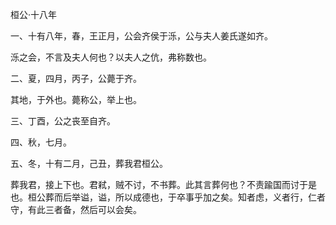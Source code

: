 

桓公·十八年

一、十有八年，春，王正月，公会齐侯于泺，公与夫人姜氏遂如齐。

泺之会，不言及夫人何也？以夫人之伉，弗称数也。

二、夏，四月，丙子，公薨于齐。

其地，于外也。薨称公，举上也。

三、丁酉，公之丧至自齐。

四、秋，七月。

五、冬，十有二月，己丑，葬我君桓公。

葬我君，接上下也。君弒，贼不讨，不书葬。此其言葬何也？不责踰国而讨于是也。桓公葬而后举谥，谥，所以成德也，于卒事乎加之矣。知者虑，义者行，仁者守，有此三者备，然后可以会矣。

